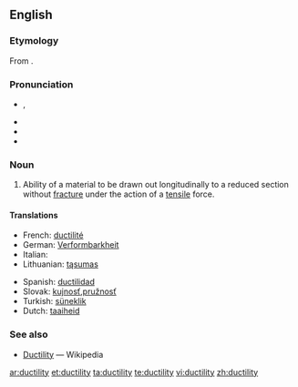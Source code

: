 ==English==

===Etymology===
From {{suffix|ductile|ity}}.

===Pronunciation===
* {{a|GenAm}} {{IPA|/dʌkˈtɪlɪdi/}}, {{SAMPA|/dVk"tIlIdi/}}
* {{audio|en-us-ductility.ogg|Audio (US)}}
* {{hyphenation|duc|til|i|ty}}
* {{rhymes|ɪlɪti}}

===Noun===
{{en-noun|-}}

# {{physics}} Ability of a material to be drawn out longitudinally to a reduced section without [[fracture]] under the action of a [[tensile]] force.

====Translations====
{{trans-top|ability of a material to be drawn out longitudinally to a reduced section without fracture under the action of a tensile force}}
* French: [[ductilité]] {{f}}
* German: [[Verformbarkheit]]
* Italian: {{t|it|duttilità|f}}
* Lithuanian: [[tąsumas]] {{m}}
{{trans-mid}}
* Spanish: [[ductilidad]] {{f}}
* Slovak: [[kujnosť]],[[pružnosť]] {{f}}
* Turkish: [[süneklik]]
* Dutch: [[taaiheid]]
{{trans-bottom}}

===See also===
* [[w:Ductility|Ductility]] — Wikipedia

[[ar:ductility]]
[[et:ductility]]
[[ta:ductility]]
[[te:ductility]]
[[vi:ductility]]
[[zh:ductility]]
